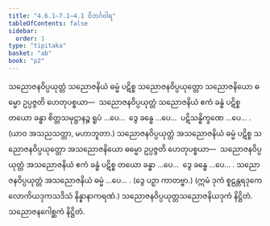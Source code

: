 ```yaml
---
title: "4.6.1–7.1–4.1 ဝိဘင်္ဂဝါရ"
tableOfContents: false
sidebar:
  order: 1
type: "tipitaka"
basket: "ab"
book: "p2"
---
```



<DynamicBreadcrumb />

<Division number="116" book="p2" e="ch" v="38" p="203">

<Paragraph number="1607" book="p2">
သညောဇနဝိပ္ပယုတ္တံ သညောဇနိယံ ဓမ္မံ ပဋိစ္စ သညောဇနဝိပ္ပယုတ္တော သညောဇနိယော ဓမ္မော ဥပ္ပဇ္ဇတိ ဟေတုပစ္စယာ—  သညောဇနဝိပ္ပယုတ္တံ သညောဇနိယံ ဧကံ ခန္ဓံ ပဋိစ္စ တယော ခန္ဓာ စိတ္တသမုဋ္ဌာနဉ္စ ရူပံ …ပေ…  ဒွေ ခန္ဓေ …ပေ…  ပဋိသန္ဓိက္ခဏေ …ပေ… . (ယာဝ အသညသတ္တာ, မဟာဘူတာ.)
</Paragraph>

<Paragraph number="1608" book="p2">
သညောဇနဝိပ္ပယုတ္တံ အသညောဇနိယံ ဓမ္မံ ပဋိစ္စ သညောဇနဝိပ္ပယုတ္တော အသညောဇနိယော ဓမ္မော ဥပ္ပဇ္ဇတိ ဟေတုပစ္စယာ—  သညောဇနဝိပ္ပယုတ္တံ အသညောဇနိယံ ဧကံ ခန္ဓံ ပဋိစ္စ တယော ခန္ဓာ …ပေ…  ဒွေ ခန္ဓေ …ပေ… .
</Paragraph>

<Paragraph number="1609" book="p2">
သညောဇနဝိပ္ပယုတ္တံ အသညောဇနိယံ ဓမ္မံ …ပေ… . (ဒွေ ပဉှာ ကာတဗ္ဗာ.)
</Paragraph>

<Paragraph number="1610" book="p2">
(ဣမံ ဒုကံ စူဠန္တရဒုကေ လောကိယဒုကသဒိသံ နိန္နာနာကရဏံ.)

</Paragraph>
</Division>

<Paragraph number="1611" type="center" book="p2">
သညောဇနဝိပ္ပယုတ္တသညောဇနိယဒုကံ နိဋ္ဌိတံ.



</Paragraph>

<Paragraph number="1612" type="center" book="p2">
သညောဇနဂေါစ္ဆကံ နိဋ္ဌိတံ.
</Paragraph>